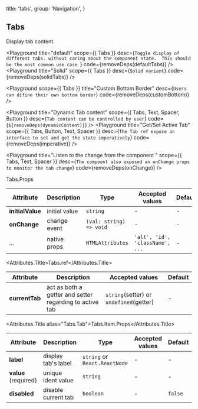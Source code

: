 

  title: 'tabs',
  group: 'Navigation',
}

## Tabs

Display tab content.

<Playground
  title="default"
  scope={{ Tabs }}
  desc={`Toggle display of different tabs. without caring about the component state. 
  This should be the most common use case
  `}
  code={removeDeps(defaultTabs)}
/>
<Playground title="Solid" scope={{ Tabs }} desc={`Solid varient`} code={removeDeps(solidTabs)} />

<Playground
  scope={{ Tabs }}
  title="Custom Bottom Border"
  desc={`Users can difine their own bottom border`}
  code={removeDeps(customBottom)}
/>

<Playground
  title="Dynamic Tab content"
  scope={{ Tabs, Text, Spacer, Button }}
  desc={`Tab content can be controlled by user`}
  code={`${removeDeps(dynamicContent)}`}
/>
<Playground
  title="Get/Set Active Tab"
  scope={{ Tabs, Button, Text, Spacer }}
  desc={`The Tab ref expose an interface to set and get the state imperatively`}
  code={removeDeps(imperative)}
/>

<Playground
  title="Listen to the change from the component "
  scope={{ Tabs, Text, Spacer }}
  desc={`The compoent also exposed an onChange props to monitor the tab change`}
  code={removeDeps(onChange)}
/>

<Attributes edit="/pages/en-us/components/tabs.mdx">
<Attributes.Title>Tabs.Props</Attributes.Title>

| Attribute        | Description            | Type                    | Accepted values                 | Default |
| ---------------- | ---------------------- | ----------------------- | ------------------------------- | ------- |
| **initialValue** | initial value          | `string`                | -                               | -       |
| **onChange**     | change event           | `(val: string) => void` | -                               | -       |
| ...              | native props           | `HTMLAttributes`        | `'alt', 'id', 'className', ...` | -       |

<Attributes.Title>Tabs.ref</Attributes.Title>

| Attribute      | Description                                             | Accepted values                         | Default |
| -------------- | ------------------------------------------------------- | --------------------------------------- | ------- |
| **currentTab** | act as both a getter and setter regarding to active tab | `string`(setter) or `undefined`(getter) | -       |

<Attributes.Title alias="Tabs.Tab">Tabs.Item.Props</Attributes.Title>

| Attribute            | Description         | Type                          | Accepted values | Default |
| -------------------- | ------------------- | ----------------------------- | --------------- | ------- |
| **label**            | display tab's label | `string` or `React.ReactNode` | -               | -       |
| **value** (required) | unique ident value  | `string`                      | -               | -       |
| **disabled**         | disable current tab | `boolean`                     | -               | `false` |

</Attributes>

